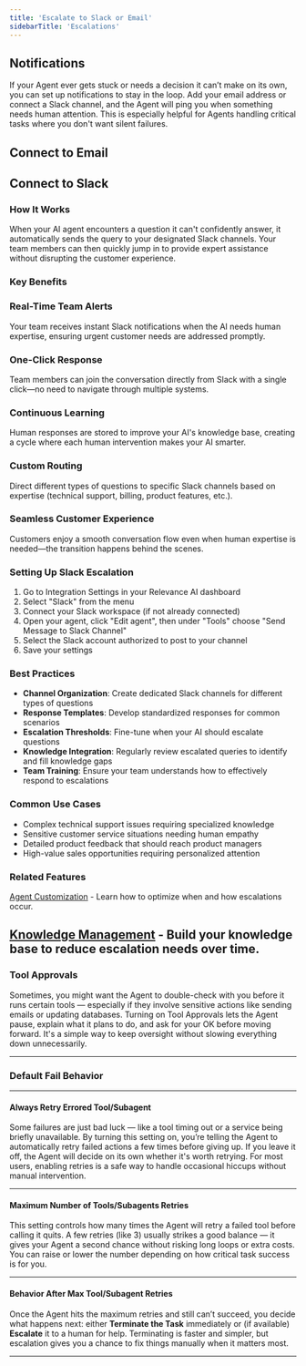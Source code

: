 ```yaml
---
title: 'Escalate to Slack or Email'
sidebarTitle: 'Escalations'
---
```



## Notifications

If your Agent ever gets stuck or needs a decision it can’t make on its own, you can set up notifications to stay in the loop. Add your email address or connect a Slack channel, and the Agent will ping you when something needs human attention. This is especially helpful for Agents handling critical tasks where you don't want silent failures.

## Connect to Email


## Connect to Slack

### How It Works

When your AI agent encounters a question it can't confidently answer, it automatically sends the query to your designated Slack channels. Your team members can then quickly jump in to provide expert assistance without disrupting the customer experience.

### Key Benefits

### Real-Time Team Alerts

Your team receives instant Slack notifications when the AI needs human expertise, ensuring urgent customer needs are addressed promptly.

### One-Click Response

Team members can join the conversation directly from Slack with a single click—no need to navigate through multiple systems.

### Continuous Learning

Human responses are stored to improve your AI's knowledge base, creating a cycle where each human intervention makes your AI smarter.

### Custom Routing

Direct different types of questions to specific Slack channels based on expertise (technical support, billing, product features, etc.).

### Seamless Customer Experience

Customers enjoy a smooth conversation flow even when human expertise is needed—the transition happens behind the scenes.

### Setting Up Slack Escalation

1. Go to Integration Settings in your Relevance AI dashboard
2. Select "Slack" from the menu
3. Connect your Slack workspace (if not already connected)
4. Open your agent, click "Edit agent", then under "Tools" choose "Send Message to Slack Channel"
5. Select the Slack account authorized to post to your channel
6. Save your settings

### Best Practices

- **Channel Organization**: Create dedicated Slack channels for different types of questions
- **Response Templates**: Develop standardized responses for common scenarios
- **Escalation Thresholds**: Fine-tune when your AI should escalate questions
- **Knowledge Integration**: Regularly review escalated queries to identify and fill knowledge gaps
- **Team Training**: Ensure your team understands how to effectively respond to escalations

### Common Use Cases

- Complex technical support issues requiring specialized knowledge
- Sensitive customer service situations needing human empathy
- Detailed product feedback that should reach product managers
- High-value sales opportunities requiring personalized attention

### Related Features

[Agent Customization](https://relevanceai.com/docs/agent/customise-agent/core-instructions) - Learn how to optimize when and how escalations occur.

[Knowledge Management](https://relevanceai.com/docs/knowledge/create-knowledge) - Build your knowledge base to reduce escalation needs over time.
---

### Tool Approvals

Sometimes, you might want the Agent to double-check with you before it runs certain tools — especially if they involve sensitive actions like sending emails or updating databases. Turning on Tool Approvals lets the Agent pause, explain what it plans to do, and ask for your OK before moving forward. It's a simple way to keep oversight without slowing everything down unnecessarily.

---

### Default Fail Behavior

---

#### Always Retry Errored Tool/Subagent

Some failures are just bad luck — like a tool timing out or a service being briefly unavailable. By turning this setting on, you’re telling the Agent to automatically retry failed actions a few times before giving up. If you leave it off, the Agent will decide on its own whether it's worth retrying. For most users, enabling retries is a safe way to handle occasional hiccups without manual intervention.

---

#### Maximum Number of Tools/Subagents Retries

This setting controls how many times the Agent will retry a failed tool before calling it quits. A few retries (like 3) usually strikes a good balance — it gives your Agent a second chance without risking long loops or extra costs. You can raise or lower the number depending on how critical task success is for you.

---

#### Behavior After Max Tool/Subagent Retries

Once the Agent hits the maximum retries and still can’t succeed, you decide what happens next: either **Terminate the Task** immediately or (if available) **Escalate** it to a human for help. Terminating is faster and simpler, but escalation gives you a chance to fix things manually when it matters most.

---